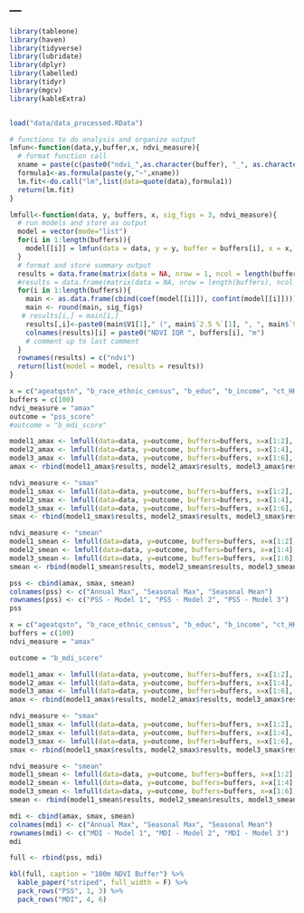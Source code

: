 ---
---

```r
library(tableone)
library(haven)
library(tidyverse)
library(lubridate)
library(dplyr)
library(labelled)
library(tidyr)
library(mgcv)
library(kableExtra)


load("data/data_processed.RData")
```

```r
# functions to do analysis and organize output 
lmfun<-function(data,y,buffer,x, ndvi_measure){
  # format function call 
  xname = paste(c(paste0("ndvi_",as.character(buffer), "_", as.character(ndvi_measure),"_iqr"),x) , collapse = " + ")
  formula1<-as.formula(paste(y,"~",xname))
  lm.fit<-do.call("lm",list(data=quote(data),formula1))
  return(lm.fit)
}

lmfull<-function(data, y, buffers, x, sig_figs = 3, ndvi_measure){
  # run models and store as output
  model = vector(mode="list")
  for(i in 1:length(buffers)){
    model[[i]] = lmfun(data = data, y = y, buffer = buffers[i], x = x, ndvi_measure = ndvi_measure)
  }
  # format and store summary output
  results = data.frame(matrix(data = NA, nrow = 1, ncol = length(buffers)))
  #results = data.frame(matrix(data = NA, nrow = length(buffers), ncol = 3))
  for(i in 1:length(buffers)){
    main <- as.data.frame(cbind(coef(model[[i]]), confint(model[[i]])))[-1,]
    main <- round(main, sig_figs)
   # results[i,] = main[1,]
    results[,i]<-paste0(main$V1[1]," (", main$`2.5 %`[1], ", ", main$`97.5 %`[1], ")")
    colnames(results)[i] = paste0("NDVI IQR ", buffers[i], "m")
    # comment up to last comment
  }
  rownames(results) = c("ndvi")
  return(list(model = model, results = results))
}
```

```r
x = c("ageatqstn", "b_race_ethnic_census", "b_educ", "b_income", "ct_HHinc", "ct_lths")
buffers = c(100)
ndvi_measure = "amax"
outcome = "pss_score"
#outcome = "b_mdi_score"

model1_amax <- lmfull(data=data, y=outcome, buffers=buffers, x=x[1:2], ndvi_measure=ndvi_measure)
model2_amax <- lmfull(data=data, y=outcome, buffers=buffers, x=x[1:4], ndvi_measure=ndvi_measure)
model3_amax <- lmfull(data=data, y=outcome, buffers=buffers, x=x[1:6], ndvi_measure=ndvi_measure)
amax <- rbind(model1_amax$results, model2_amax$results, model3_amax$results)

ndvi_measure <- "smax"
model1_smax <- lmfull(data=data, y=outcome, buffers=buffers, x=x[1:2], ndvi_measure=ndvi_measure)
model2_smax <- lmfull(data=data, y=outcome, buffers=buffers, x=x[1:4], ndvi_measure=ndvi_measure)
model3_smax <- lmfull(data=data, y=outcome, buffers=buffers, x=x[1:6], ndvi_measure=ndvi_measure)
smax <- rbind(model1_smax$results, model2_smax$results, model3_smax$results)

ndvi_measure <- "smean"
model1_smean <- lmfull(data=data, y=outcome, buffers=buffers, x=x[1:2], ndvi_measure=ndvi_measure)
model2_smean <- lmfull(data=data, y=outcome, buffers=buffers, x=x[1:4], ndvi_measure=ndvi_measure)
model3_smean <- lmfull(data=data, y=outcome, buffers=buffers, x=x[1:6], ndvi_measure=ndvi_measure)
smean <- rbind(model1_smean$results, model2_smean$results, model3_smean$results)

pss <- cbind(amax, smax, smean)
colnames(pss) <- c("Annual Max", "Seasonal Max", "Seasonal Mean")
rownames(pss) <- c("PSS - Model 1", "PSS - Model 2", "PSS - Model 3")
pss
```

```r
x = c("ageatqstn", "b_race_ethnic_census", "b_educ", "b_income", "ct_HHinc", "ct_lths")
buffers = c(100)
ndvi_measure = "amax"

outcome = "b_mdi_score"

model1_amax <- lmfull(data=data, y=outcome, buffers=buffers, x=x[1:2], ndvi_measure=ndvi_measure)
model2_amax <- lmfull(data=data, y=outcome, buffers=buffers, x=x[1:4], ndvi_measure=ndvi_measure)
model3_amax <- lmfull(data=data, y=outcome, buffers=buffers, x=x[1:6], ndvi_measure=ndvi_measure)
amax <- rbind(model1_amax$results, model2_amax$results, model3_amax$results)

ndvi_measure <- "smax"
model1_smax <- lmfull(data=data, y=outcome, buffers=buffers, x=x[1:2], ndvi_measure=ndvi_measure)
model2_smax <- lmfull(data=data, y=outcome, buffers=buffers, x=x[1:4], ndvi_measure=ndvi_measure)
model3_smax <- lmfull(data=data, y=outcome, buffers=buffers, x=x[1:6], ndvi_measure=ndvi_measure)
smax <- rbind(model1_smax$results, model2_smax$results, model3_smax$results)

ndvi_measure <- "smean"
model1_smean <- lmfull(data=data, y=outcome, buffers=buffers, x=x[1:2], ndvi_measure=ndvi_measure)
model2_smean <- lmfull(data=data, y=outcome, buffers=buffers, x=x[1:4], ndvi_measure=ndvi_measure)
model3_smean <- lmfull(data=data, y=outcome, buffers=buffers, x=x[1:6], ndvi_measure=ndvi_measure)
smean <- rbind(model1_smean$results, model2_smean$results, model3_smean$results)

mdi <- cbind(amax, smax, smean)
colnames(mdi) <- c("Annual Max", "Seasonal Max", "Seasonal Mean")
rownames(mdi) <- c("MDI - Model 1", "MDI - Model 2", "MDI - Model 3")
mdi
```

```r
full <- rbind(pss, mdi)

kbl(full, caption = "100m NDVI Buffer") %>%
  kable_paper("striped", full_width = F) %>%
  pack_rows("PSS", 1, 3) %>%
  pack_rows("MDI", 4, 6) 
  

```